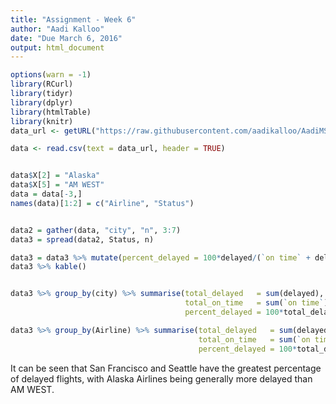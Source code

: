 ```yaml
---
title: "Assignment - Week 6"
author: "Aadi Kalloo"
date: "Due March 6, 2016"
output: html_document
---
```




```r
options(warn = -1)
library(RCurl)
library(tidyr)
library(dplyr)
library(htmlTable)
library(knitr)
data_url <- getURL("https://raw.githubusercontent.com/aadikalloo/AadiMSDA/master/IS607%20Data%20Acquisition%20and%20Management/Kalloo-Week6.csv")

data <- read.csv(text = data_url, header = TRUE)


data$X[2] = "Alaska"
data$X[5] = "AM WEST"
data = data[-3,]
names(data)[1:2] = c("Airline", "Status")


data2 = gather(data, "city", "n", 3:7)
data3 = spread(data2, Status, n)

data3 = data3 %>% mutate(percent_delayed = 100*delayed/(`on time` + delayed))
data3 %>% kable()


data3 %>% group_by(city) %>% summarise(total_delayed   = sum(delayed),
                                       total_on_time   = sum(`on time`),
                                       percent_delayed = 100*total_delayed/(total_delayed+total_on_time)) %>% kable()

data3 %>% group_by(Airline) %>% summarise(total_delayed   = sum(delayed),
                                          total_on_time   = sum(`on time`),
                                          percent_delayed = 100*total_delayed/(total_delayed+total_on_time)) %>% kable()

```
        
It can be seen that San Francisco and Seattle have the greatest percentage of delayed flights, with Alaska Airlines being generally more delayed than AM WEST.